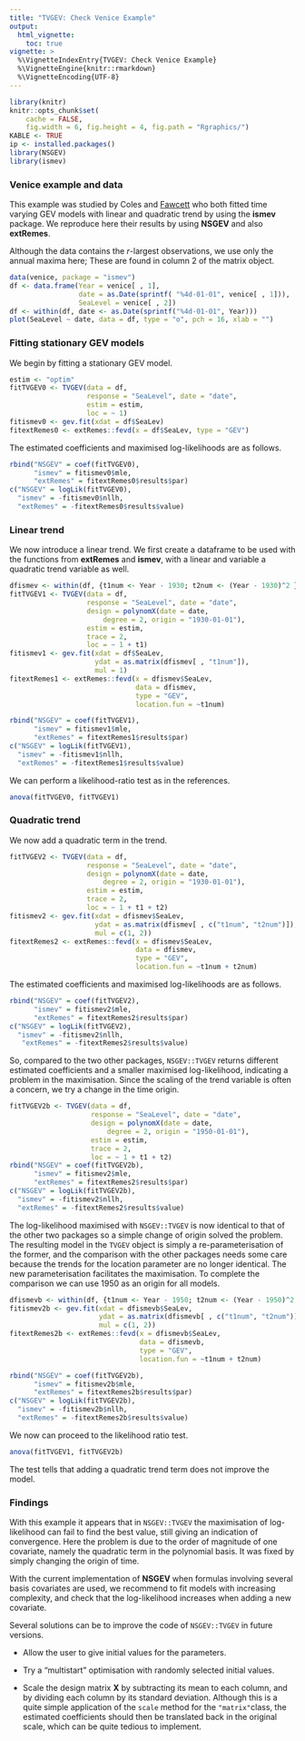 ```yaml
---
title: "TVGEV: Check Venice Example"
output:
  html_vignette:
    toc: true
vignette: >
  %\VignetteIndexEntry{TVGEV: Check Venice Example}
  %\VignetteEngine{knitr::rmarkdown}
  %\VignetteEncoding{UTF-8}
---
```


```r
library(knitr)
knitr::opts_chunk$set(
    cache = FALSE,
    fig.width = 6, fig.height = 4, fig.path = "Rgraphics/")
KABLE <- TRUE
ip <- installed.packages()
library(NSGEV)
library(ismev)
```
	
### Venice example and data

This example was studied by Coles and
[Fawcett](http://www.mas.ncl.ac.uk/~nlf8/teaching/mas8391/background/chapter5.pdf)
who both fitted time varying GEV models with linear and quadratic
trend by using the **ismev** package. We reproduce here their results
by using **NSGEV** and also **extRemes**.

Although the data contains the $r$-largest observations, we use only
the annual maxima here; These are found in column 2 of the matrix
object.
      
     
``` r
data(venice, package = "ismev")
df <- data.frame(Year = venice[ , 1],
                 date = as.Date(sprintf( "%4d-01-01", venice[ , 1])),
                 SeaLevel = venice[ , 2])
df <- within(df, date <- as.Date(sprintf("%4d-01-01", Year)))
plot(SeaLevel ~ date, data = df, type = "o", pch = 16, xlab = "")

```
	
### Fitting stationary GEV models    

We begin by fitting a stationary GEV model.
    
``` r
estim <- "optim"
fitTVGEV0 <- TVGEV(data = df,
                   response = "SeaLevel", date = "date",
                   estim = estim,
                   loc = ~ 1)
fitismev0 <- gev.fit(xdat = df$SeaLev)
fitextRemes0 <- extRemes::fevd(x = df$SeaLev, type = "GEV")
```	

The estimated coefficients and maximised log-likelihoods are as follows.
	
``` r
rbind("NSGEV" = coef(fitTVGEV0),
      "ismev" = fitismev0$mle,
      "extRemes" = fitextRemes0$results$par)
c("NSGEV" = logLik(fitTVGEV0),
  "ismev" = -fitismev0$nllh,
  "extRemes" = -fitextRemes0$results$value)


```

### Linear trend

We now introduce a linear trend. We first create a dataframe to be
used with the functions from **extRemes** and **ismev**, with a linear
and variable a quadratic trend variable as well.
	
``` r
dfismev <- within(df, {t1num <- Year - 1930; t2num <- (Year - 1930)^2 })
fitTVGEV1 <- TVGEV(data = df,
                   response = "SeaLevel", date = "date",
                   design = polynomX(date = date,
                       degree = 2, origin = "1930-01-01"),
                   estim = estim,
                   trace = 2,
                   loc = ~ 1 + t1)
fitismev1 <- gev.fit(xdat = df$SeaLev,
                     ydat = as.matrix(dfismev[ , "t1num"]),
                     mul = 1)
fitextRemes1 <- extRemes::fevd(x = dfismev$SeaLev,
                               data = dfismev,
                               type = "GEV",
                               location.fun = ~t1num)
```	

``` r
rbind("NSGEV" = coef(fitTVGEV1),
      "ismev" = fitismev1$mle,
      "extRemes" = fitextRemes1$results$par)
c("NSGEV" = logLik(fitTVGEV1),
  "ismev" = -fitismev1$nllh,
  "extRemes" = -fitextRemes1$results$value)

```
We can perform a likelihood-ratio test as in the references.
   	
``` r
anova(fitTVGEV0, fitTVGEV1)

```

### Quadratic trend

We now add a quadratic term in the trend.    
    
``` r
fitTVGEV2 <- TVGEV(data = df,
                   response = "SeaLevel", date = "date",
                   design = polynomX(date = date,
                       degree = 2, origin = "1930-01-01"),
                   estim = estim,
                   trace = 2,
                   loc = ~ 1 + t1 + t2)
fitismev2 <- gev.fit(xdat = dfismev$SeaLev,
                     ydat = as.matrix(dfismev[ , c("t1num", "t2num")]),
                     mul = c(1, 2))
fitextRemes2 <- extRemes::fevd(x = dfismev$SeaLev,
                               data = dfismev,
                               type = "GEV",
                               location.fun = ~t1num + t2num) 
```	
The estimated coefficients and maximised log-likelihoods are as follows.

``` r
rbind("NSGEV" = coef(fitTVGEV2),
      "ismev" = fitismev2$mle,
      "extRemes" = fitextRemes2$results$par)
c("NSGEV" = logLik(fitTVGEV2),
  "ismev" = -fitismev2$nllh,
   "extRemes" = -fitextRemes2$results$value)

```
So, compared to the two other packages, `NSGEV::TVGEV` returns different estimated coefficients
and a smaller maximised log-likelihood, indicating a problem in the maximisation. Since
the scaling of the trend variable is often a concern, we try a change in the time origin.
	
``` r
fitTVGEV2b <- TVGEV(data = df,
                    response = "SeaLevel", date = "date",
                    design = polynomX(date = date,
                        degree = 2, origin = "1950-01-01"),
                    estim = estim,
                    trace = 2,
                    loc = ~ 1 + t1 + t2)
rbind("NSGEV" = coef(fitTVGEV2b),
      "ismev" = fitismev2$mle,
      "extRemes" = fitextRemes2$results$par)
c("NSGEV" = logLik(fitTVGEV2b),
  "ismev" = -fitismev2$nllh,
  "extRemes" = -fitextRemes2$results$value)
```
The log-likelihood maximised with `NSGEV::TVGEV` is now identical to that
of the other two packages so a simple change of origin solved the
problem. The resulting model in the `TVGEV` object is simply a
re-parameterisation of the former, and the comparison with the other
packages needs some care because the trends for the location parameter
are no longer identical. The new parameterisation facilitates the
maximisation. To complete the comparison we can use 1950 as an origin
for all models.
    
``` r
dfismevb <- within(df, {t1num <- Year - 1950; t2num <- (Year - 1950)^2 })
fitismev2b <- gev.fit(xdat = dfismevb$SeaLev,
                      ydat = as.matrix(dfismevb[ , c("t1num", "t2num")]),
                      mul = c(1, 2))
fitextRemes2b <- extRemes::fevd(x = dfismevb$SeaLev,
                                data = dfismevb,
                                type = "GEV",
                                location.fun = ~t1num + t2num)
```
``` r
rbind("NSGEV" = coef(fitTVGEV2b),
      "ismev" = fitismev2b$mle,
      "extRemes" = fitextRemes2b$results$par)
c("NSGEV" = logLik(fitTVGEV2b),
  "ismev" = -fitismev2b$nllh,
  "extRemes" = -fitextRemes2b$results$value)

```
We now can proceed to the likelihood ratio test.
``` r
anova(fitTVGEV1, fitTVGEV2b)

```
	
The test tells that adding a quadratic trend term does not improve the
model.

	
### Findings
	
With this example it appears that in `NSGEV::TVGEV` the maximisation of
log-likelihood can fail to find the best value, still giving an
indication of convergence. Here the problem is due to the order of
magnitude of one covariate, namely the quadratic term in the
polynomial basis. It was fixed by simply changing the origin of time.

With the current implementation of **NSGEV** when formulas involving
several basis covariates are used, we recommend to fit models with
increasing complexity, and check that the log-likelihood increases
when adding a new covariate.

Several solutions can be to improve the code of `NSGEV::TVGEV` in
future versions.

- Allow the user to give initial values for the parameters.

- Try a "multistart" optimisation with randomly selected initial
  values.
		
- Scale the design matrix $\mathbf{X}$ by subtracting its mean to
  each column, and by dividing each column by its standard
  deviation. Although this is a quite simple application of the
  `scale` method for the `"matrix"`class,  the estimated coefficients
  should then be translated back in the original scale, which can be
  quite tedious to implement.

  
